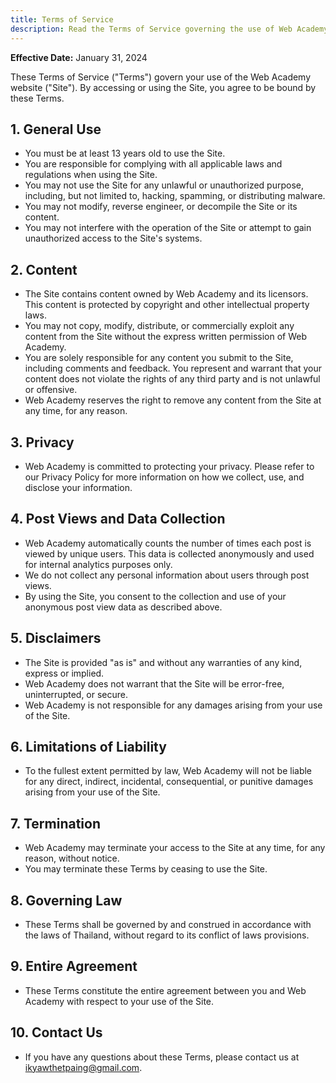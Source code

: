 ```yaml
---
title: Terms of Service
description: Read the Terms of Service governing the use of Web Academy's services.
---
```


**Effective Date:** January 31, 2024

These Terms of Service ("Terms") govern your use of the Web Academy website ("Site"). By accessing or using the Site, you agree to be bound by these Terms.

## 1. General Use

- You must be at least 13 years old to use the Site.
- You are responsible for complying with all applicable laws and regulations when using the Site.
- You may not use the Site for any unlawful or unauthorized purpose, including, but not limited to, hacking, spamming, or distributing malware.
- You may not modify, reverse engineer, or decompile the Site or its content.
- You may not interfere with the operation of the Site or attempt to gain unauthorized access to the Site's systems.

## 2. Content

- The Site contains content owned by Web Academy and its licensors. This content is protected by copyright and other intellectual property laws.
- You may not copy, modify, distribute, or commercially exploit any content from the Site without the express written permission of Web Academy.
- You are solely responsible for any content you submit to the Site, including comments and feedback. You represent and warrant that your content does not violate the rights of any third party and is not unlawful or offensive.
- Web Academy reserves the right to remove any content from the Site at any time, for any reason.

## 3. Privacy

- Web Academy is committed to protecting your privacy. Please refer to our Privacy Policy for more information on how we collect, use, and disclose your information.

## 4. Post Views and Data Collection

- Web Academy automatically counts the number of times each post is viewed by unique users. This data is collected anonymously and used for internal analytics purposes only.
- We do not collect any personal information about users through post views.
- By using the Site, you consent to the collection and use of your anonymous post view data as described above.

## 5. Disclaimers

- The Site is provided "as is" and without any warranties of any kind, express or implied.
- Web Academy does not warrant that the Site will be error-free, uninterrupted, or secure.
- Web Academy is not responsible for any damages arising from your use of the Site.

## 6. Limitations of Liability

- To the fullest extent permitted by law, Web Academy will not be liable for any direct, indirect, incidental, consequential, or punitive damages arising from your use of the Site.

## 7. Termination

- Web Academy may terminate your access to the Site at any time, for any reason, without notice.
- You may terminate these Terms by ceasing to use the Site.

## 8. Governing Law

- These Terms shall be governed by and construed in accordance with the laws of Thailand, without regard to its conflict of laws provisions.

## 9. Entire Agreement

- These Terms constitute the entire agreement between you and Web Academy with respect to your use of the Site.

## 10. Contact Us

- If you have any questions about these Terms, please contact us at [ikyawthetpaing@gmail.com](mailto:ikyawthetpaing@gmail.com).

